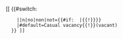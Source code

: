 <includeonly>[[<!--
-->{{#switch: {{lc: {{{vacant|}}} }}
     ||n|no|non|not={{#if: {{{article|}}} |{{{article}}}{{!}}}}{{{first}}} {{{last}}}
     |#default=Casual vacancy{{!}}(vacant)
   }}<!--
          -->]]<!--

--></includeonly><noinclude>
{{Documentation}}
</noinclude>